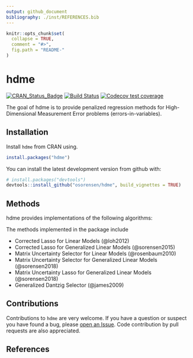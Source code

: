 ```yaml
---
output: github_document
bibliography: ./inst/REFERENCES.bib
---
```


<!-- README.md is generated from README.Rmd. Please edit that file -->

```r
knitr::opts_chunk$set(
  collapse = TRUE,
  comment = "#>",
  fig.path = "README-"
)
```

# hdme
<!-- badges: start -->
[![CRAN_Status_Badge](http://www.r-pkg.org/badges/version/hdme)](https://cran.r-project.org/package=hdme)
[![Build Status](https://travis-ci.org/osorensen/hdme.svg?branch=master)](https://travis-ci.org/osorensen/hdme)
[![Codecov test coverage](https://codecov.io/gh/osorensen/hdme/branch/master/graph/badge.svg)](https://codecov.io/gh/osorensen/hdme?branch=master)
<!-- badges: end -->


The goal of hdme is to provide penalized regression methods for High-Dimensional Measurement Error problems (errors-in-variables).

## Installation

Install `hdme` from CRAN using.
```r
install.packages("hdme")
```

You can install the latest development version from github with:

```r
# install.packages("devtools")
devtools::install_github("osorensen/hdme", build_vignettes = TRUE)
```


## Methods
hdme provides implementations of the following algorithms:

The methods implemented in the package include

* Corrected Lasso for Linear Models (@loh2012)
* Corrected Lasso for Generalized Linear Models (@sorensen2015)
* Matrix Uncertainty Selector for Linear Models (@rosenbaum2010)
* Matrix Uncertainty Selector for Generalized Linear Models (@sorensen2018)
* Matrix Uncertainty Lasso for Generalized Linear Models (@sorensen2018)
* Generalized Dantzig Selector (@james2009)

## Contributions

Contributions to `hdme` are very welcome. If you have a question or suspect you have found a bug, please [open an Issue](https://github.com/osorensen/hdme/issues). Code contribution by pull requests are also appreciated.

## References
